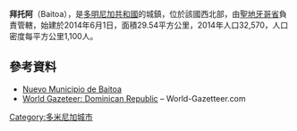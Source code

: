 {{Coord|19|19|12|N|70|42|0|W|display=title}}

'''拜托阿'''（Baitoa），是[[多明尼加共和國|多明尼加共和國]]的城鎮，位於該國西北部，由[[聖地牙哥省_(多明尼加)|聖地牙哥省]]負責管轄，始建於2014年6月1日，面積29.54平方公里，2014年人口32,570，人口密度每平方公里1,100人。

==參考資料==
*[http://diariode3.com/baitoa-ya-es-municipio/ Nuevo Municipio de Baitoa] {{Wayback|url=http://diariode3.com/baitoa-ya-es-municipio/ |date=20170817204042 }}
*[https://archive.is/20121204181725/http://world-gazetteer.com/wg.php?x=&men=gcis&lng=en&des=wg&geo=-65&srt=npan&col=abcdefghinoq&msz=1500&pt=c&va=x World Gazeteer: Dominican Republic] – World-Gazetteer.com

{{DominicanRepublic-geo-stub}}
[[Category:多米尼加城市|Category:多米尼加城市]]
